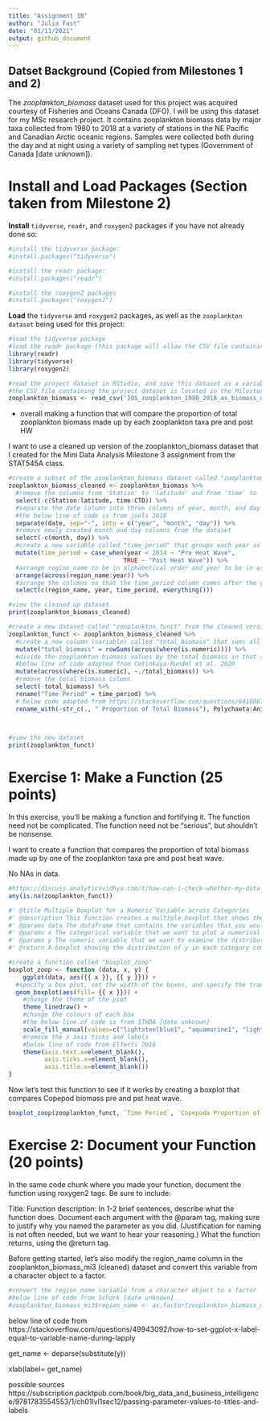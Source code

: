 ```yaml
---
title: "Assignment 1B"
author: "Julia Fast"
date: "01/11/2021"
output: github_document
---
```



## Datset Background (Copied from Milestones 1 and 2)

The *zooplankton_biomass* dataset used for this project was acquired courtesy of Fisheries and Oceans Canada (DFO). I will be using this dataset for my MSc research project. It contains zooplankton biomass data by major taxa collected from 1980 to 2018 at a variety of stations in the NE Pacific and Canadian Arctic oceanic regions. Samples were collected both during the day and at night using a variety of sampling net types (Government of Canada [date unknown]).

# Install and Load Packages (Section taken from Milestone 2)

**Install** `tidyverse`, `readr`, and `roxygen2` packages if you have not already done so:
```r

#install the tidyverse package:
#install.packages("tidyverse")

#install the readr package:
#install.packages("readr")

#install the roxygen2 packages
#install.packages("roxygen2")

```

**Load** the `tidyverse` and `roxygen2` packages, as well as the `zooplankton dataset` being used for this project:
```r

#load the tidyverse package
#load the readr package (this package will allow the CSV file containing the project dataset to be read)
library(readr) 
library(tidyverse)
library(roxygen2)

#read the project dataset in RStudio, and save this dataset as a variable called "zooplankton_biomass"
#the CSV file containing the project dataset is located in the Milestone2 folder of the project GitHub repository
zooplankton_biomass <- read_csv('IOS_zooplankton_1980_2018_as_biomass_major_taxa_groups_EN.csv')

```


- overall making a function that will compare the proportion of total zooplankton biomass made up by each zooplankton taxa pre and post HW

I want to use a cleaned up version of the zooplankton_biomass dataset that I created for the Mini Data Analysis Milestone 3 assignment from the STAT545A class.
```r
#create a subset of the zooplankton_biomass dataset called "zooplankton_biomass_cleaned"
zooplankton_biomass_cleaned <- zooplankton_biomass %>% 
  #remove the columns from 'Station' to 'latitude' and from 'time' to 'CTD' from the dataset
  select(-c(Station:latitude, time:CTD)) %>% 
  #separate the date column into three columns of year, month, and day
  #the below line of code is from joels 2018
  separate(date, sep="-", into = c("year", "month", "day")) %>% 
  #remove newly created month and day columns from the dataset
  select(-c(month, day)) %>% 
  #create a new variable called "time_period" that groups each year as either pre or post marine heat wave
  mutate(time_period = case_when(year < 2014 ~ "Pre Heat Wave",
                                TRUE ~ "Post Heat Wave")) %>% 
  #arrange region_name to be in alphabetical order and year to be in ascending order
  arrange(across(region_name:year)) %>% 
  #arrange the columns so that the time_period column comes after the year column
  select(c(region_name, year, time_period, everything()))

#view the cleaned up dataset
print(zooplankton_biomass_cleaned)
```



```r
#create a new dataset called "zooplankton_funct" from the cleaned version of the original dataset
zooplankton_funct <- zooplankton_biomass_cleaned %>% 
  #create a new column (variable) called "total_biomass" that sums all zooplankton taxa biomass values in each row
  mutate("total_biomass" = rowSums(across(where(is.numeric)))) %>%
  #divide the zooplankton biomass values by the total biomass in that sample so that these cells contain the proportion of total biomass the zooplankton taxa makes up in each sample
  #below line of code adapted from Cetinkaya-Rundel et al. 2020
  mutate(across(where(is.numeric), ~./total_biomass)) %>% 
  #remove the total biomass column
  select(-total_biomass) %>% 
  rename("Time Period" = time_period) %>% 
  # below code adapted from https://stackoverflow.com/questions/64188671/renaming-multiple-columns-with-dplyr-renameacross
  rename_with(~str_c(., " Proportion of Total Biomass"), Polychaeta:Animalia)
  


#view the new dataset
print(zooplankton_funct)

```
# Exercise 1: Make a Function (25 points)

In this exercise, you’ll be making a function and fortifying it. The function need not be complicated. The function need not be “serious”, but shouldn’t be nonsense.

I want to create a function that compares the proportion of total biomass made up by one of the zooplankton taxa pre and post heat wave.

No NAs in data.
```r

#https://discuss.analyticsvidhya.com/t/how-can-i-check-whether-my-data-frame-contains-na-inf-values-in-some-column-or-not-in-r/1647
any(is.na(zooplankton_funct))

```

```r
#' @title Multiple Boxplot for a Numeric Variable across Categories 
#' @description This function creates a multiple boxplot that shows the distribution of a numeric variable in different categories contained in a categorical variable
#' @params data The dataframe that contains the variables that you would like to use to create the bozplot
#' @params x The categorical variable that we want to plot a numerical variable across
#' @params y The numeric variable that we want to examine the distribution of across a categorical variable 
#' @return A boxplot showing the distribution of y in each category contained in x

#create a function called "boxplot_zoop"
boxplot_zoop <- function (data, x, y) {
    ggplot(data, aes({{ x }}, {{ y }})) + 
  #specify a box plot, set the width of the boxes, and specify the transparency of the box plot
  geom_boxplot(aes(fill= {{ x }})) + 
    #change the theme of the plot
    theme_linedraw() +
    #change the colours of each box
    #the below line of code is from STHDA [date unknown]
    scale_fill_manual(values=c("lightsteelblue1", "aquamarine1", "lightsalmon1")) +
    #remove the x axis ticks and labels
    #below line of code from Elferts 2016
    theme(axis.text.x=element_blank(),
          axis.ticks.x=element_blank(),
          axis.title.x=element_blank())
}

```

Now let's test this function to see if it works by creating a boxplot that compares Copepod biomass pre and pst heat wave.
```r

boxplot_zoop(zooplankton_funct, `Time Period`, `Copepoda Proportion of Total Biomass`)


```

# Exercise 2: Document your Function (20 points)

In the same code chunk where you made your function, document the function using roxygen2 tags. Be sure to include:

Title.
Function description: In 1-2 brief sentences, describe what the function does.
Document each argument with the @param tag, making sure to justify why you named the parameter as you did.
(Justification for naming is not often needed, but we want to hear your reasoning.)
What the function returns, using the @return tag.











Before getting started, let's also modify the region_name column in the zooplankton_biomass_mi3 (cleaned) dataset and convert this variable from a character object to a factor.
```r

#convert the region_name variable from a character object to a factor
#below line of code from Schork [date unknown]
#zooplankton_biomass_mi3$region_name <- as.factor(zooplankton_biomass_mi3$region_name)

```


below line of code from https://stackoverflow.com/questions/49943092/how-to-set-ggplot-x-label-equal-to-variable-name-during-lapply
  
  get_name <- deparse(substitute(y))

xlab(label= get_name)

possible sources   
https://subscription.packtpub.com/book/big_data_and_business_intelligence/9781783554553/1/ch01lvl1sec12/passing-parameter-values-to-titles-and-labels